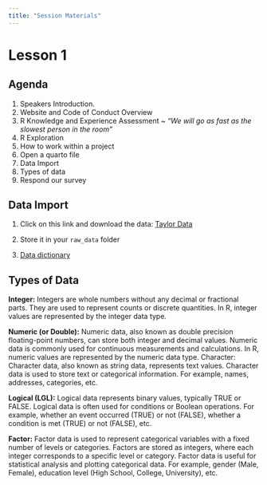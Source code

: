 ```yaml
---
title: "Session Materials"
---
```

# Lesson 1

## Agenda

1. Speakers Introduction. 
2. Website and Code of Conduct Overview
3. R Knowledge and Experience Assessment ~ *"We will go as fast as the slowest person in the room"*
4. R Exploration 
5. How to work within a project
6. Open a quarto file
7. Data Import
8. Types of data 
9. Respond our survey 


## Data Import

1. Click on this link and download the data:
[Taylor Data](https://docs.google.com/spreadsheets/d/11jbQwfSBr-pHEap2fs8_JvYgipbtDsps/edit?usp=sharing&ouid=101037354673858862140&rtpof=true&sd=true)

2. Store it in your `raw_data` folder

3. [Data dictionary](https://github.com/rfordatascience/tidytuesday/blob/master/data/2023/2023-10-17/readme.md)

## Types of Data 

**Integer:** Integers are whole numbers without any decimal or fractional parts. They are used to represent counts or discrete quantities. In R, integer values are represented by the integer data type.

**Numeric (or Double):** Numeric data, also known as double precision floating-point numbers, can store both integer and decimal values. Numeric data is commonly used for continuous measurements and calculations. In R, numeric values are represented by the numeric data type.
Character: Character data, also known as string data, represents text values. Character data is used to store text or categorical information. For example, names, addresses, categories, etc.

**Logical (LGL):** Logical data represents binary values, typically TRUE or FALSE. Logical data is often used for conditions or Boolean operations. For example, whether an event occurred (TRUE) or not (FALSE), whether a condition is met (TRUE) or not (FALSE), etc.

**Factor:** Factor data is used to represent categorical variables with a fixed number of levels or categories. Factors are stored as integers, where each integer corresponds to a specific level or category. Factor data is useful for statistical analysis and plotting categorical data. For example, gender (Male, Female), education level (High School, College, University), etc.


